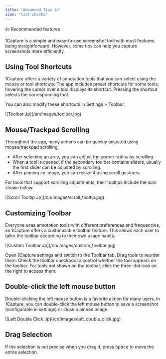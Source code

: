 ```yaml
---
title: "Advanced Tips 👍"
icon: "list-checks"
---
```


<Tip>
  👍 Recommended features
</Tip>

1Capture is a simple and easy-to-use screenshot tool with most features being straightforward. However, some tips can help you capture screenshots more efficiently.

## Using Tool Shortcuts

1Capture offers a variety of annotation tools that you can select using the mouse or tool shortcuts. The app includes preset shortcuts for some tools; hovering the cursor over a tool displays its shortcut. Pressing the shortcut selects the corresponding tool.

You can also modify these shortcuts in Settings > Toolbar.

<Frame caption="Tool Shortcuts">
  ![Toolbar Jp](/en/images/toolbar.jpg)
</Frame>

## Mouse/Trackpad Scrolling

Throughout the app, many actions can be quickly adjusted using mouse/trackpad scrolling.
  
- After selecting an area, you can adjust the corner radius by scrolling.
- When a tool is opened, if the secondary toolbar contains sliders, usually the first slider can be adjusted by scrolling.
- After pinning an image, you can resize it using scroll gestures.
  
For tools that support scrolling adjustments, their tooltips include the icon shown below.

<Frame>
  ![Scroll Tooltip Jp](/cn/images/scroll_tooltip.jpg)
</Frame>

## Customizing Toolbar

Everyone uses annotation tools with different preferences and frequencies, so 1Capture offers a customizable toolbar feature. This allows each user to tailor the toolbar according to their own usage habits.

<Frame>
  ![Custom Toolbar Jp](/cn/images/custom_toolbar.jpg)
</Frame>

Open 1Capture settings and switch to the Toolbar tab. Drag tools to reorder them. Check the toolbar checkbox to control whether the tool appears on the toolbar. For tools not shown on the toolbar, click the three-dot icon on the right to access them.

## Double-click the left mouse button

Double-clicking the left mouse button is a favorite action for many users. In 1Capture, you can double-click the left mouse button to save a screenshot (configurable in settings) or close a pinned image.

<Frame>
  ![Left Double Click Jp](/cn/images/left_double_click.jpg)
</Frame>

## Drag Selection
  
If the selection is not precise when you drag it, press <kbd>Space</kbd> to move the entire selection.